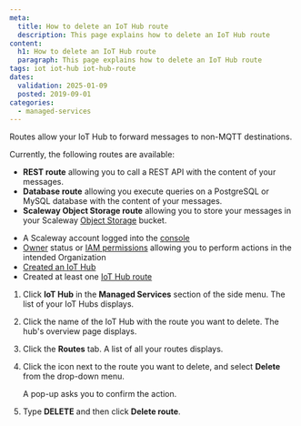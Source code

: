 ```yaml
---
meta:
  title: How to delete an IoT Hub route
  description: This page explains how to delete an IoT Hub route
content:
  h1: How to delete an IoT Hub route
  paragraph: This page explains how to delete an IoT Hub route
tags: iot iot-hub iot-hub-route
dates:
  validation: 2025-01-09
  posted: 2019-09-01
categories:
  - managed-services
---
```



Routes allow your IoT Hub to forward messages to non-MQTT destinations.

Currently, the following routes are available:

 - **REST route** allowing you to call a REST API with the content of your messages.
 - **Database route** allowing you execute queries on a PostgreSQL or MySQL database with the content of your messages.
 - **Scaleway Object Storage route** allowing you to store your messages in your Scaleway [Object Storage](https://www.scaleway.com/en/object-storage/) bucket.

<Macro id="requirements" />

- A Scaleway account logged into the [console](https://console.scaleway.com)
- [Owner](/iam/concepts/#owner) status or [IAM permissions](/iam/concepts/#permission) allowing you to perform actions in the intended Organization
- [Created an IoT Hub](/iot-hub/how-to/create-hub/)
- Created at least one [IoT Hub route](/iot-hub/how-to/create-route/)

1. Click **IoT Hub** in the **Managed Services** section of the side menu. The list of your IoT Hubs displays.
2. Click the name of the IoT Hub with the route you want to delete. The hub's overview page displays.
3. Click the **Routes** tab. A list of all your routes displays.
4. Click the <Icon name="more" /> icon next to the route you want to delete, and select **Delete** from the drop-down menu.
    <Lightbox src={image} alt="" />

    A pop-up asks you to confirm the action.
5. Type **DELETE** and then click **Delete route**.


